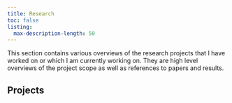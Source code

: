```yaml
---
title: Research
toc: false
listing:
  max-description-length: 50
---
```


This section contains various overviews of the research projects that I have worked on or which I am currently working on.
They are high level overviews of the project scope as well as references to papers and results.

## Projects

<!-- - [Bayesian calibration of CityCOVID epidemiological agent based model]() -->
<!-- - [Extracting local symbolic forms for neural network interpretation]() -->
<!-- - [Data-driven discovery of a PDE model for an active nematic system](active_nematics.qmd) -->
<!-- - [Predicting bacterial growth in experimental images using recurrent neural networks](bacteria.qmd) -->
<!-- - [Predicting water main breaks for public utilities]() -->
<!-- - [Optimizing decision-making for new water infrastructure in developing areas]() -->

